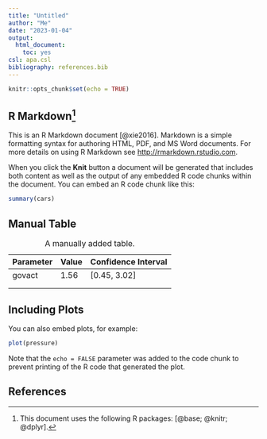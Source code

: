 ```yaml
---
title: "Untitled"
author: "Me"
date: "2023-01-04"
output: 
  html_document: 
    toc: yes
csl: apa.csl
bibliography: references.bib
---
```


```r
knitr::opts_chunk$set(echo = TRUE)
```

## R Markdown[^1]

[^1]: This document uses the following R packages: [@base; @knitr; @dplyr].

This is an R Markdown document [@xie2016]. Markdown is a simple formatting syntax for authoring HTML, PDF, and MS Word documents. For more details on using R Markdown see <http://rmarkdown.rstudio.com>.

When you click the **Knit** button a document will be generated that includes both content as well as the output of any embedded R code chunks within the document. You can embed an R code chunk like this:

```r
summary(cars)
```

## Manual Table

| Parameter | Value | Confidence Interval |
|-----------|-------|---------------------|
| govact    | 1.56  | [0.45, 3.02]        |
|           |       |                     |
|           |       |                     |

: A manually added table.

## Including Plots

You can also embed plots, for example:

```r
plot(pressure)
```

Note that the `echo = FALSE` parameter was added to the code chunk to prevent printing of the R code that generated the plot.

## References
